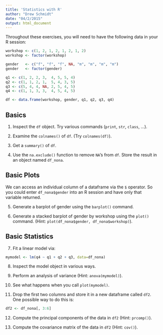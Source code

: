 ```yaml
---
title: 'Statistics with R'
author: "Drew Schmidt"
date: "04/2/2015"
output: html_document
---
```


Throughout these exercises, you will need to have the following data in your R session:

```r
workshop <- c(1, 2, 1, 2, 1, 2, 1, 2)
workshop <- factor(workshop)

gender   <- c("f", "f", "f", NA, "m", "m", "m", "m")
gender   <- factor(gender)

q1 <- c(1, 2, 2, 3,  4, 5, 5, 4)
q2 <- c(1, 1, 2, 1,  5, 4, 3, 5)
q3 <- c(5, 4, 4, NA, 2, 5, 4, 5)
q4 <- c(1, 1, 3, 3,  4, 5, 4, 5)

df <- data.frame(workshop, gender, q1, q2, q3, q4)
```

## Basics

1. Inspect the `df` object.  Try various commands (`print`, `str`, `class`, ...).

2. Examine the `colnames()` of `df`.  (Try `colnames(df)`).

3. Get a `summary()` of `df`.

4. Use the `na.exclude()` function to remove `NA`'s from `df`.  Store the result in an object named `df_nona`.

## Basic Plots

We can access an individual column of a dataframe via the `$` operator.  So you could enter `df_nona$gender` into an R session and have only that variable returned.

5. Generate a barplot of gender using the `barplot()` command.

6. Generate a stacked barplot of gender by workshop using the `plot()` command.  (Hint:  `plot(df_nona$gender, df_nona$workshop)`).


## Basic Statistics

7. Fit a linear model via:
```r
mymodel <- lm(q4 ~ q1 + q2 + q3, data=df_nona)
```

8. Inspect the model object in various ways.

9. Perform an analysis of variance (Hint: `anova(mymodel)`).

10. See what happens when you call `plot(mymodel)`.

11. Drop the first two columns and store it in a new dataframe called `df2`.  One possible way to do this is:

```r
df2 <- df_nona[, 3:6]
```

12. Compute the principal components of the data in `df2` (Hint: `prcomp()`).

13. Compute the covariance matrix of the data in `df2` (Hint: `cov()`).

